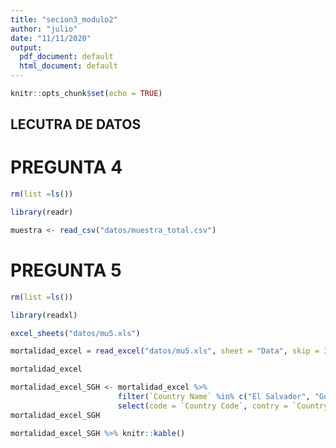 ```yaml
---
title: "secion3_modulo2"
author: "julio"
date: "11/11/2020"
output:
  pdf_document: default
  html_document: default
---
```


```r
knitr::opts_chunk$set(echo = TRUE)
```

## LECUTRA DE DATOS

# PREGUNTA 4

```r
rm(list =ls())

library(readr)

muestra <- read_csv("datos/muestra_total.csv")

```
# PREGUNTA 5


```r
rm(list =ls())

library(readxl)

```


```r
excel_sheets("datos/mu5.xls")

```

```r
mortalidad_excel = read_excel("datos/mu5.xls", sheet = "Data", skip = 3)

```

```r
mortalidad_excel
```


```r
mortalidad_excel_SGH <- mortalidad_excel %>% 
                        filter(`Country Name` %in% c("El Salvador", "Guatemala", "Honduras")) %>% 
                        select(code = `Country Code`, contry = `Country Name`, `1960`, `1961` )
mortalidad_excel_SGH
```

```r
mortalidad_excel_SGH %>% knitr::kable()
```


